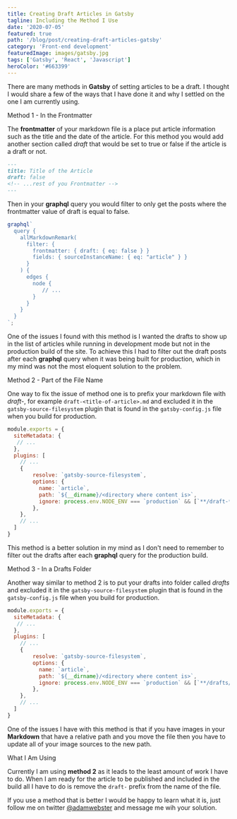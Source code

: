```yaml
---
title: Creating Draft Articles in Gatsby
tagline: Including the Method I Use
date: '2020-07-05'
featured: true
path: '/blog/post/creating-draft-articles-gatsby'
category: 'Front-end development'
featuredImage: images/gatsby.jpg
tags: ['Gatsby', 'React', 'Javascript']
heroColor: '#663399'
---
```


There are many methods in **Gatsby** of setting articles to be a draft. I thought I would share a few of the ways that I have done it and why I settled on the one I am currently using.

<SectionHeader>Method 1 - In the Frontmatter</SectionHeader>

The **frontmatter** of your markdown file is a place put article information such as the title and the date of the article. For this method you would add another section called *draft* that would be set to true or false if the article is a draft or not.

```md render=true
---
title: Title of the Article 
draft: false
<!-- ...rest of you Frontmatter -->
---
```

Then in your **graphql** query you would filter to only get the posts where the frontmatter value of draft is equal to false.

```jsx
graphql`
  query {
    allMarkdownRemark(
      filter: {
        frontmatter: { draft: { eq: false } }
        fields: { sourceInstanceName: { eq: "article" } }
      }
    ) {
      edges {
        node {
           // ...
        }
      }
    }
  }
`;
```

One of the issues I found with this method is I wanted the drafts to show up in the list of articles while running in development mode but not in the production build of the site. To achieve this I had to filter out the draft posts after each **graphql** query when it was being built for production, which in my mind was not the most eloquent solution to the problem. 
 
<SectionHeader>Method 2 - Part of the File Name</SectionHeader>

One way to fix the issue of method one is to prefix your markdown file with *draft-*, for example `draft-<title-of-article>.md` and excluded it in the `gatsby-source-filesystem` plugin that is found in the `gatsby-config.js` file when you build for production.


```js 
module.exports = {
  siteMetadata: {
   // ...
  },
  plugins: [
    // ...
    {
        resolve: `gatsby-source-filesystem`,
        options: {
          name: `article`,
          path: `${__dirname}/<directory where content is>`,
          ignore: process.env.NODE_ENV === `production` && [`**/draft-*`],
        },
    },
    // ...
  ]
}
```

This method is a better solution in my mind as I don't need to remember to filter out the drafts after each  **graphql** query for the production build.

<SectionHeader>Method 3 - In a Drafts Folder</SectionHeader>

Another way similar to method 2 is to put your drafts into folder called *drafts* and excluded it in the `gatsby-source-filesystem` plugin that is found in the `gatsby-config.js` file when you build for production. 

```js 
module.exports = {
  siteMetadata: {
   // ...
  },
  plugins: [
    // ...
    {
        resolve: `gatsby-source-filesystem`,
        options: {
          name: `article`,
          path: `${__dirname}/<directory where content is>`,
          ignore: process.env.NODE_ENV === `production` && [`**/drafts/*`],
        },
    },
    // ...
  ]
}
```

One of the issues I have with this method is that if you have images in your **Markdown** that have a relative path and you move the file then you have to update all of your image sources to the new path.

<SectionHeader>What I Am Using</SectionHeader>

Currently I am using **method 2** as it leads to the least amount of work I have to do. When I am ready for the article to be published and included in the build all I have to do is remove the `draft-` prefix from the name of the file.

If you use a method that is better I would be happy to learn what it is, just follow me on twitter [@adamwebster](https://twitter.com/adamwebster) and message me wih your solution.

<BuyMeACoffeeWidget />